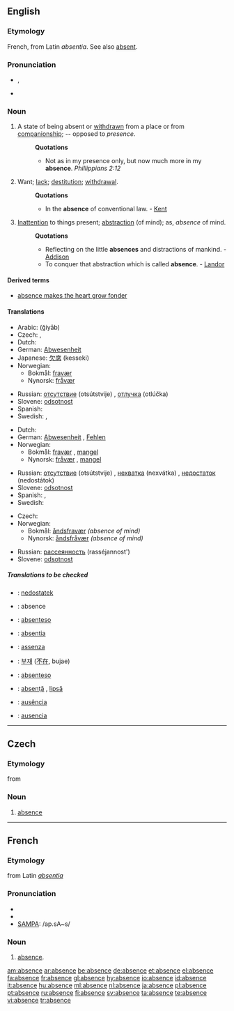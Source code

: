 ==English==

===Etymology===
French, from Latin ''absentia''. See also [[absent]].

===Pronunciation===
* {{IPA|/ˈæbsəns/}}, {{SAMPA|/"{bs@ns/}}
* {{audio|en-us-absence.ogg|Audio (US)}}

===Noun===
{{en-noun}}

# A state of being absent or [[withdrawn]] from a place or from [[companionship]]; -- opposed to ''presence''.
#: '''Quotations'''
#:* Not as in my presence only, but now much more in my '''absence'''. ''Phillippians 2:12''
# Want; [[lack]]; [[destitution]]; [[withdrawal]].
#: '''Quotations'''
#:* In the '''absence''' of conventional law. - [[Kent]]
# [[inattention|Inattention]] to things present; [[abstraction]] (of mind); as, ''absence'' of mind.
#: '''Quotations'''
#:* Reflecting on the little '''absences''' and distractions of mankind. - [[Addison]]
#:* To conquer that abstraction which is called '''absence'''. - [[Landor]]

====Derived terms====
* [[absence makes the heart grow fonder]]

====Translations====
{{trans-top|state of being absent}}
* Arabic: {{Arab|[[غياب]]}} (ğiyāb) {{m}}
* Czech: {{t-|cs|nepřítomnost|f}}, {{t-|cs|absence|f}}
* Dutch: {{t+|nl|afwezigheid|f}}
* German: [[Abwesenheit]] {{f}}
* Japanese: [[欠席]] (kesseki)
* Norwegian:
** Bokmål: [[fravær]] {{n}}
** Nynorsk: [[fråvær]] {{n}}
{{trans-mid}}
* Russian: [[отсутствие]] (otsútstvije) {{n}}, [[отлучка]] (otlúčka) {{f}}
* Slovene: [[odsotnost]] {{f}}
* Spanish: {{t+|es|ausencia|f}}
* Swedish: {{t|sv|frånvaro|c}}, {{t|sv|bortavaro|c}}
{{trans-bottom}}

{{trans-top|want; lack; destitution; withdrawal}}
* Dutch: {{t+|nl|afwezigheid|f}}
* German: [[Abwesenheit]] {{f}}, [[Fehlen]] {{n}}
* Norwegian:
** Bokmål: [[fravær]] {{n}}, [[mangel]] {{m}}
** Nynorsk: [[fråvær]] {{n}}, [[mangel]] {{m}}
{{trans-mid}}
* Russian: [[отсутствие]] (otsútstvije) {{n}}, [[нехватка]] (nexvátka) {{f}}, [[недостаток]] (nedostátok) {{m}}
* Slovene: [[odsotnost]] {{f}}
* Spanish: {{t+|es|ausencia|f}}, {{t+|es|falta|f}}
* Swedish: {{t|sv|frånvaro|c}}
{{trans-bottom}}

{{trans-top|inattention to things present}}
* Czech: {{t-|cs|nepřítomnost|f}}
* Norwegian:
** Bokmål: [[åndsfravær]] {{n}} ''(absence of mind)''
** Nynorsk: [[åndsfråvær]] {{n}} ''(absence of mind)''
{{trans-mid}}
* Russian: [[рассеянность]] (rasséjannost') {{f}}
* Slovene: [[odsotnost]] {{f}}
{{trans-bottom}}

=====Translations to be checked=====
{{checktrans}}

* {{ttbc|Czech}}: [[nedostatek]] {{m}}
* {{ttbc|French}}: absence {{f}}
* {{ttbc|Ido}}: [[absenteso]]
* {{ttbc|Interlingua}}: [[absentia]]
* {{ttbc|Italian}}: [[assenza]] {{f}}
* {{ttbc|Korean}}: [[부재]] ([[不在]], bujae)
* {{ttbc|Novial}}: [[absenteso]]
* {{ttbc|Romanian}}: [[absenţă]] {{f}}, [[lipsă]] {{f}}
* {{ttbc|Portuguese}}: [[ausência]] {{f}}
* {{ttbc|Spanish}}: [[ausencia]] {{f}}

----

==Czech==

===Etymology===
from {{etyl|fr|cs}} {{term|absence}}

===Noun===
{{cs-noun|g=f}}

# [[#English|absence]]

----

==French==

===Etymology===
from Latin ''[[absentia]]''

===Pronunciation===
* {{audio|Fr-absence.ogg|audio}}
* {{IPA|/ap.sɑ̃s/}}
* [[w:SAMPA|SAMPA]]: /ap.sA~s/

===Noun===
{{fr-noun|f}}

# [[absence]].

[[am:absence]]
[[ar:absence]]
[[be:absence]]
[[de:absence]]
[[et:absence]]
[[el:absence]]
[[fa:absence]]
[[fr:absence]]
[[gl:absence]]
[[hy:absence]]
[[io:absence]]
[[id:absence]]
[[it:absence]]
[[hu:absence]]
[[ml:absence]]
[[nl:absence]]
[[ja:absence]]
[[pl:absence]]
[[pt:absence]]
[[ru:absence]]
[[fi:absence]]
[[sv:absence]]
[[ta:absence]]
[[te:absence]]
[[vi:absence]]
[[tr:absence]]